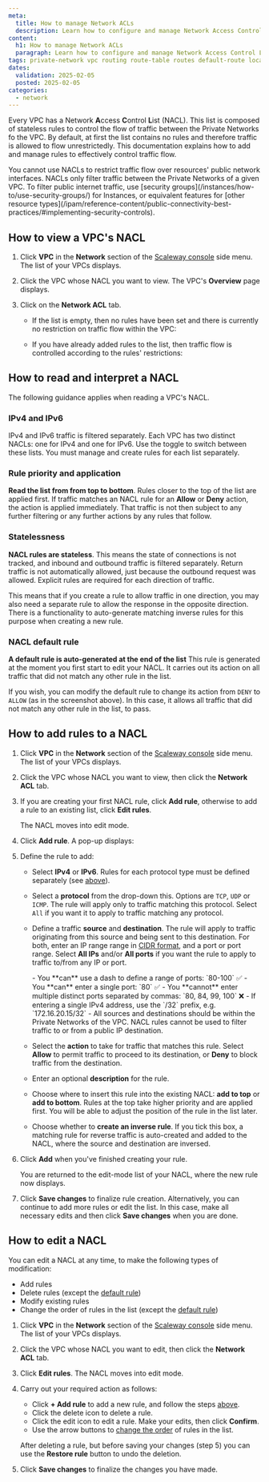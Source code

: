 ```yaml
---
meta:
  title: How to manage Network ACLs
  description: Learn how to configure and manage Network Access Control Lists (NACLs) for your Scaleway VPC, to control traffic flow between Private Networks with customizable rules.
content:
  h1: How to manage Network ACLs
  paragraph: Learn how to configure and manage Network Access Control Lists (NACLs) for your Scaleway VPC, to control traffic flow between Private Networks with customizable rules.
tags: private-network vpc routing route-table routes default-route local-route subnet
dates:
  validation: 2025-02-05
  posted: 2025-02-05
categories:
  - network
---
```


Every VPC has a Network **A**ccess **C**ontrol **L**ist (NACL). This list is composed of stateless rules to control the flow of traffic between the Private Networks fo the VPC. By default, at first the list contains no rules and therefore traffic is allowed to flow unrestrictedly. This documentation explains how to add and manage rules to effectively control traffic flow.

<Message type="tip">
You cannot use NACLs to restrict traffic flow over resources' public network interfaces. NACLs only filter traffic between the Private Networks of a given VPC. To filter public internet traffic, use [security groups](/instances/how-to/use-security-groups/) for Instances, or equivalent features for [other resource types](/ipam/reference-content/public-connectivity-best-practices/#implementing-security-controls).
</Message>

## How to view a VPC's NACL

1. Click **VPC** in the **Network** section of the [Scaleway console](https://console.scaleway.com/) side menu. The list of your VPCs displays.

2. Click the VPC whose NACL you want to view. The VPC's **Overview** page displays.

    <Lightbox src="scaleway-vpc-overview-nacl-highlight.webp" alt="A screenshot of the VPC Overview page in the Scaleway console highlights the Network ACL tab" />

3. Click on the **Network ACL** tab.

    - If the list is empty, then no rules have been set and there is currently no restriction on traffic flow within the VPC:

    <Lightbox src="scaleway-nacl-empty.webp" alt="A screenshot of the NACL tab in the Scaleway console shows the list has no rules." />

    - If you have already added rules to the list, then traffic flow is controlled according to the rules' restrictions:

    <Lightbox src="scaleway-nacl-list.webp" alt="A screenshot of the NACL tab in the Scaleway console shows three rules: two with a DENY action, and then the final default rule for ALLOW." />

## How to read and interpret a NACL

The following guidance applies when reading a VPC's NACL.

### IPv4 and IPv6 

<Lightbox src="scaleway-nacl-list-ip.webp" alt="A screenshot of the NACL tab in the Scaleway console highlights the IPv4-IPv6 toggle" />

IPv4 and IPv6 traffic is filtered separately. Each VPC has two distinct NACLs: one for IPv4 and one for IPv6. Use the toggle to switch between these lists. You must manage and create rules for each list separately.

### Rule priority and application 

<Lightbox src="scaleway-nacl-list-prio.webp" alt="A screenshot of the NACL tab in the Scaleway console indicates that the topmost rule in the list has the highest priority" />

**Read the list from from top to bottom**. Rules closer to the top of the list are applied first. If traffic matches an NACL rule for an **Allow** or **Deny** action, the action is applied immediately. That traffic is not then subject to any further filtering or any further actions by any rules that follow. 

### Statelessness

**NACL rules are stateless**. This means the state of connections is not tracked, and inbound and outbound traffic is filtered separately. Return traffic is not automatically allowed, just because the outbound request was allowed. Explicit rules are required for each direction of traffic.

This means that if you create a rule to allow traffic in one direction, you may also need a separate rule to allow the response in the opposite direction. There is a functionality to auto-generate matching inverse rules for this purpose when creating a new rule.

### NACL default rule

<Lightbox src="scaleway-nacl-list-default.webp" alt="A screenshot of the NACL tab in the Scaleway console highlights the default rule at the bottom of the list" />

**A default rule is auto-generated at the end of the list** This rule is generated at the moment you first start to edit your NACL. It carries out its action on all traffic that did not match any other rule in the list.

If you wish, you can modify the default rule to change its action from `DENY` to `ALLOW` (as in the screenshot above). In this case, it allows all traffic that did not match any other rule in the list, to pass.

## How to add rules to a NACL

1. Click **VPC** in the **Network** section of the [Scaleway console](https://console.scaleway.com/) side menu. The list of your VPCs displays.

2. Click the VPC whose NACL you want to view, then click the **Network ACL** tab.

3. If you are creating your first NACL rule, click **Add rule**, otherwise to add a rule to an existing list, click **Edit rules**.

    The NACL moves into edit mode.

4. Click **Add rule**. A pop-up displays:

    <Lightbox src="scaleway-nacl-add-rule.webp" alt="A screenshot of the Scaleway console shows the 'Add rule' dialog, which is explained in the steps below" />

5. Define the rule to add:

    - Select **IPv4** or **IPv6**. Rules for each protocol type must be defined separately (see [above](#how-to-read-and-interpret-a-vpcs-nacl)).

    - Select a **protocol** from the drop-down this. Options are `TCP`, `UDP` or `ICMP`. The rule will apply only to traffic matching this protocol. Select `All` if you want it to apply to traffic matching any protocol.

    - Define a traffic **source** and **destination**. The rule will apply to traffic originating from this source and being sent to this destination. For both, enter an IP range range in [CIDR format](/vpc/concepts/#cidr-block), and a port or port range. Select **All IPs** and/or **All ports** if you want the rule to apply to traffic to/from any IP or port.
    
        <Message type="tip">
        - You **can** use a dash to define a range of ports: `80-100` ✅
        - You **can** enter a single port: `80` ✅
        - You **cannot** enter multiple distinct ports separated by commas: `80, 84, 99, 100` ❌
        - If entering a single IPv4 address, use the `/32` prefix, e.g. `172.16.20.15/32`
        - All sources and destinations should be within the Private Networks of the VPC. NACL rules cannot be used to filter traffic to or from a public IP destination.
        </Message>
      
    - Select the **action** to take for traffic that matches this rule. Select **Allow** to permit traffic to proceed to its destination, or **Deny** to block traffic from the destination.

    - Enter an optional **description** for the rule.

    - Choose where to insert this rule into the existing NACL: **add to top** or **add to bottom**. Rules at the top take higher priority and are applied first. You will be able to adjust the position of the rule in the list later.

    - Choose whether to **create an inverse rule**. If you tick this box, a matching rule for reverse traffic is auto-created and added to the NACL, where the source and destination are inversed.

6. Click **Add** when you've finished creating your rule.

    You are returned to the edit-mode list of your NACL, where the new rule now displays.

7. Click **Save changes** to finalize rule creation. Alternatively, you can continue to add more rules or edit the list. In this case, make all necessary edits and then click **Save changes** when you are done.

## How to edit a NACL

You can edit a NACL at any time, to make the following types of modification:

- Add rules
- Delete rules (except the [default rule](#nacl-default-rule))
- Modify existing rules
- Change the order of rules in the list (except the [default rule](#nacl-default-rule))

1. Click **VPC** in the **Network** section of the [Scaleway console](https://console.scaleway.com/) side menu. The list of your VPCs displays.

2. Click the VPC whose NACL you want to edit, then click the **Network ACL** tab.

3. Click **Edit rules**. The NACL moves into edit mode.

4. Carry out your required action as follows:
    - Click **+ Add rule** to add a new rule, and follow the steps [above](#how-to-add-rules-to-a-nacl).
    - Click the delete icon <Icon name="delete" /> to delete a rule.
    - Click the edit icon <Icon name="edit" /> to edit a rule. Make your edits, then click **Confirm**.
    - Use the arrow buttons to [change the order](##rule-priority-and-application) of rules in the list.

    <Message type="tip">
    
    After deleting a rule, but before saving your changes (step 5) you can use the **Restore rule** button to undo the deletion.
    <Lightbox src="scaleway-nacl-restore.webp" alt="A screenshot from the Scaleway console shows the restore rule icon" />

    </Message>

5. Click **Save changes** to finalize the changes you have made.
  






 




